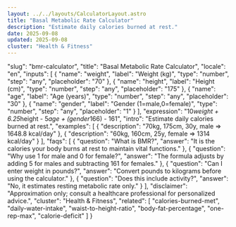 ```yaml
---
layout: ../../layouts/CalculatorLayout.astro
title: "Basal Metabolic Rate Calculator"
description: "Estimate daily calories burned at rest."
date: 2025-09-08
updated: 2025-09-08
cluster: "Health & Fitness"
---
```


  "slug": "bmr-calculator",
  "title": "Basal Metabolic Rate Calculator",
  "locale": "en",
  "inputs": [
    {
      "name": "weight",
      "label": "Weight (kg)",
      "type": "number",
      "step": "any",
      "placeholder": "70"
    },
    {
      "name": "height",
      "label": "Height (cm)",
      "type": "number",
      "step": "any",
      "placeholder": "175"
    },
    {
      "name": "age",
      "label": "Age (years)",
      "type": "number",
      "step": "any",
      "placeholder": "30"
    },
    {
      "name": "gender",
      "label": "Gender (1=male,0=female)",
      "type": "number",
      "step": "any",
      "placeholder": "1"
    }
  ],
  "expression": "10*weight + 6.25*height - 5*age + (gender*166) - 161",
  "intro": "Estimate daily calories burned at rest.",
  "examples": [
    {
      "description": "70kg, 175cm, 30y, male ⇒ 1648.8 kcal/day"
    },
    {
      "description": "60kg, 160cm, 25y, female ⇒ 1314 kcal/day"
    }
  ],
  "faqs": [
    {
      "question": "What is BMR?",
      "answer": "It is the calories your body burns at rest to maintain vital functions."
    },
    {
      "question": "Why use 1 for male and 0 for female?",
      "answer": "The formula adjusts by adding 5 for males and subtracting 161 for females."
    },
    {
      "question": "Can I enter weight in pounds?",
      "answer": "Convert pounds to kilograms before using the calculator."
    },
    {
      "question": "Does this include activity?",
      "answer": "No, it estimates resting metabolic rate only."
    }
  ],
  "disclaimer": "Approximation only; consult a healthcare professional for personalized advice.",
  "cluster": "Health & Fitness",
  "related": [
    "calories-burned-met",
    "daily-water-intake",
    "waist-to-height-ratio",
    "body-fat-percentage",
    "one-rep-max",
    "calorie-deficit"
  ]
}

<Calculator schema={schema} />
